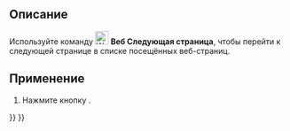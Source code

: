 <languages/>

{{Docnav/ru
|[[Web_BrowserBack/ru|Предыдущая страница]]
|[[Web_BrowserRefresh/ru|Обновить веб-страницу]]
|[[Web_Workbench/ru|Веб]]
|IconL=Web_BrowserBack.svg
|IconR=Web_BrowserRefresh.svg
|IconC=Workbench_Web.svg
}}

{{GuiCommand/ru
|Name=Web BrowserNext
|Name/ru=Веб Следующая страница
|MenuLocation=
|Workbenches=[[Web_Workbench/ru|Веб]], [[Start_Workbench|Старт]]
|SeeAlso=
}}

<span id="Description"></span>
== Описание ==

Используйте команду [[Image:Web_BrowserNext.svg|24px]] '''Веб Следующая страница''', чтобы перейти к следующей странице в списке посещённых веб-страниц.

<span id="Usage"></span>
== Применение ==

# Нажмите кнопку {{Button|[[Image:Web_BrowserNext.svg|16px]] [[Web_BrowserNext/ru|Следующая страница]]}}.


{{Docnav/ru
|[[Web_BrowserBack/ru|Предыдущая страница]]
|[[Web_BrowserRefresh/ru|Обновить веб-страницу]]
|[[Web_Workbench/ru|Веб]]
|IconL=Web_BrowserBack.svg
|IconR=Web_BrowserRefresh.svg
|IconC=Workbench_Web.svg
}}

{{Web Tools navi{{#translation:}}}}
{{Userdocnavi{{#translation:}}}}